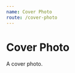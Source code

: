 ```yaml
---
name: Cover Photo
route: /cover-photo
---
```



# Cover Photo

A cover photo.

<Props of={CoverPhoto} />

<Playground>
  <CoverPhoto
    headline="Gene Block starts meme factory"
    authors="Tanner Walters"
    imageURL="https://features.dailybruin.com/2017/close-to-home/img/web.enterprise.anonymous.DLee.jpg"
    imageCredit="Richard Yang/Daily Bruin"
    xPosition="end"
    yPosition="center"
    explainer="This is an example cover photo and explainer text for Lux. Explainer text is typically a couple of sentences long and gives the reader a sense of what the article is about."
  />
</Playground>
